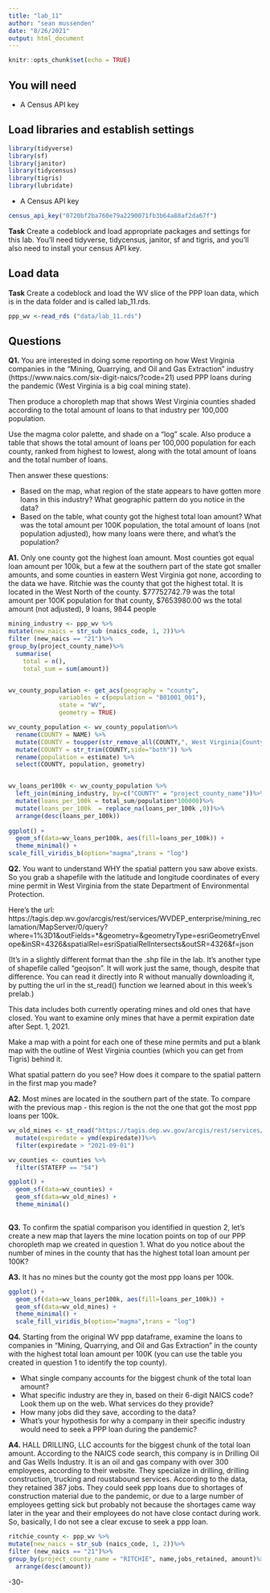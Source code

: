 ```yaml
---
title: "lab_11"
author: "sean mussenden"
date: "8/26/2021"
output: html_document
---
```


```r
knitr::opts_chunk$set(echo = TRUE)
```

## You will need

* A Census API key

## Load libraries and establish settings

```r
library(tidyverse)
library(sf)
library(janitor)
library(tidycensus)
library(tigris)
library(lubridate)
```

* A Census API key
```r
census_api_key("0720bf2ba760e79a2290071fb3b64a88af2da67f")
```

**Task** Create a codeblock and load appropriate packages and settings for this lab. You'll need tidyverse, tidycensus, janitor, sf and tigris, and you'll also need to install your census API key.

## Load data

**Task** Create a codeblock and load the WV slice of the PPP loan data, which is in the data folder and is called lab_11.rds.

```r

ppp_wv <-read_rds ("data/lab_11.rds")

```

## Questions

**Q1.** You are interested in doing some reporting on how West Virginia companies in the "Mining, Quarrying, and Oil and Gas Extraction" industry (https://www.naics.com/six-digit-naics/?code=21) used PPP loans during the pandemic (West Virginia is a big coal mining state).  

Then produce a choropleth map that shows West Virginia counties shaded according to the total amount of loans to that industry per 100,000 population.

Use the magma color palette, and shade on a "log" scale. Also produce a table that shows the total amount of loans per 100,000 population for each county, ranked from highest to lowest, along with the total amount of loans and the total number of loans.

Then answer these questions:

* Based on the map, what region of the state appears to have gotten more loans in this industry? What geographic pattern do you notice in the data?
* Based on the table, what county got the highest total loan amount? What was the total amount per 100K population, the total amount of loans (not population adjusted), how many loans were there, and what's the population?

**A1.**
Only one county got the highest loan amount. Most counties got equal loan amount per 100k, but a few at the southern part of the state got smaller amounts, and some counties in eastern West Virginia got none, according to the data we have. 
Ritchie was the county that got the highest total. It is located in the West North of the county.
$77752742.79 was the total amount per 100K population for that county, $7653980.00 ws the total amount (not adjusted), 9 loans, 9844 people 

```r
mining_industry <- ppp_wv %>%
mutate(new_naics = str_sub (naics_code, 1, 2))%>%
filter (new_naics == "21")%>%
group_by(project_county_name)%>%
  summarise(
    total = n(),
    total_sum = sum(amount))


wv_county_population <- get_acs(geography = "county", 
              variables = c(population = "B01001_001"), 
              state = "WV",
              geometry = TRUE)

wv_county_population <- wv_county_population%>%
  rename(COUNTY = NAME) %>%
  mutate(COUNTY = toupper(str_remove_all(COUNTY,", West Virginia|County"))) %>%
  mutate(COUNTY = str_trim(COUNTY,side="both")) %>%
  rename(population = estimate) %>%
  select(COUNTY, population, geometry)


wv_loans_per100k <- wv_county_population %>%
  left_join(mining_industry, by=c("COUNTY" = "project_county_name"))%>%
  mutate(loans_per_100k = total_sum/population*100000)%>%
  mutate(loans_per_100k  = replace_na(loans_per_100k ,0))%>%
  arrange(desc(loans_per_100k))
  
ggplot() + 
  geom_sf(data=wv_loans_per100k, aes(fill=loans_per_100k)) + 
  theme_minimal() +
scale_fill_viridis_b(option="magma",trans = "log") 
```


**Q2.** You want to understand WHY the spatial pattern you saw above exists.  So you grab a shapefile with the latitude and longitude coordinates of every mine permit in West Virginia from the state Department of Environmental Protection.

Here's the url: https://tagis.dep.wv.gov/arcgis/rest/services/WVDEP_enterprise/mining_reclamation/MapServer/0/query?where=1%3D1&outFields=*&geometry=&geometryType=esriGeometryEnvelope&inSR=4326&spatialRel=esriSpatialRelIntersects&outSR=4326&f=json

(It's in a slightly different format than the .shp file in the lab. It's another type of shapefile called "geojson".  It will work just the same, though, despite that difference. You can read it directly into R without manually downloading it, by putting the url in the st_read() function we learned about in this week's prelab.)

This data includes both currently operating mines and old ones that have closed.  You want to examine only mines that have a permit expiration date after Sept. 1, 2021.

Make a map with a point for each one of these mine permits and put a blank map with the outline of West Virginia counties (which you can get from Tigris) behind it.

What spatial pattern do you see? How does it compare to the spatial pattern in the first map you made?

**A2.**
Most mines are located in the southern part of the state. To compare with the previous map - this region is the not the one that got the most ppp loans per 100k. 
```r

wv_old_mines <- st_read("https://tagis.dep.wv.gov/arcgis/rest/services/WVDEP_enterprise/mining_reclamation/MapServer/0/query?where=1%3D1&outFields=*&geometry=&geometryType=esriGeometryEnvelope&inSR=4326&spatialRel=esriSpatialRelIntersects&outSR=4326&f=json") %>%
  mutate(expiredate = ymd(expiredate))%>%
  filter(expiredate > "2021-09-01")

wv_counties <- counties %>%
  filter(STATEFP == "54")

ggplot() + 
  geom_sf(data=wv_counties) + 
  geom_sf(data=wv_old_mines) +
  theme_minimal()
  
```

**Q3.** To confirm the spatial comparison you identified in question 2, let's create a new map that layers the mine location points on top of our PPP choropleth map we created in question 1. What do you notice about the number of mines in the county that has the highest total loan amount per 100K?

**A3.**
It has no mines but the county got the most ppp loans per 100k. 
```r
ggplot() + 
  geom_sf(data=wv_loans_per100k, aes(fill=loans_per_100k)) + 
  geom_sf(data=wv_old_mines) +
  theme_minimal() +
  scale_fill_viridis_b(option="magma",trans = "log") 
```

**Q4.** Starting from the original WV ppp dataframe, examine the loans to companies in "Mining, Quarrying, and Oil and Gas Extraction" in the county with the highest total loan amount per 100K (you can use the table you created in question 1 to identify the top county).

* What single company accounts for the biggest chunk of the total loan amount?
* What specific industry are they in, based on their 6-digit NAICS code? Look them up on the web. What services do they provide?
* How many jobs did they save, according to the data?
* What's your hypothesis for why a company in their specific industry would need to seek a PPP loan during the pandemic?

**A4.**
HALL DRILLING, LLC accounts for the biggest chunk of the total loan amount.
According to the NAICS code search, this company is in Drilling Oil and Gas Wells Industry. It is an oil and gas company with over 300 employees, according to their website. They specialize in drilling, drilling construction, trucking and roustabound services.
According to the data, they retained 387 jobs. 
They could seek ppp loans due to shortages of construction material due to the pandemic, or due to a large number of employees getting sick but probably not because the shortages came way later in the year and their employees do not have close contact during work. So, basically, I do not see a clear excuse to seek a ppp loan. 
```r
ritchie_county <- ppp_wv %>%
mutate(new_naics = str_sub (naics_code, 1, 2))%>%
filter (new_naics == "21")%>%
group_by(project_county_name = "RITCHIE", name,jobs_retained, amount)%>%
  arrange(desc(amount))
```
-30-

